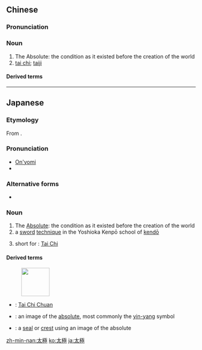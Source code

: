 {{also|太极}}
==Chinese==
{{zh-forms|s=太极}}

===Pronunciation===
{{zh-pron
|m=tàijí
|c=taai3 gik6
|h=pfs=thai-khi̍t
|mn=qz:thài-kia̍k/tw,xm,zz:thài-ke̍k
|mn-t=tai3 gêg8
|w=1tha jiq
|cat=n
}}

===Noun===
{{zh-noun}}

# The Absolute: the condition as it existed before the creation of the world
# [[tai chi]]; [[taiji]]

====Derived terms====
{{zh-der|太極拳|打太極|太極劍|太極圖}}

{{zh-cat|Martial arts}}

----

==Japanese==
{{ja-kanjitab|たい|きょく|yomi=on}}

===Etymology===
From {{etyl|zhx|ja|sort=たいきょく}} {{m|zh|sc=Hani|太極}}.

===Pronunciation===
* [[音読み|On'yomi]]
* {{IPA|lang=ja|/ta.i.kjo.ku/|[täikjo̞kɯᵝ]|[täikjo̞kɯ̥ᵝ]}}

===Alternative forms===
* {{l|ja|大極}}

===Noun===
{{ja-noun|たいきょく}}

# The [[absolute|Absolute]]: the condition as it existed before the creation of the world
# a [[sword]] [[technique]] in the Yoshioka Kenpō school of [[kendō]]
# {{lb|ja|sort=たいきょく|uncommon}} short for {{l|ja|太極拳|tr=''Taikyokuken''}}: [[w:Tai Chi Chuan|Tai Chi]]

====Derived terms====
[[File:Ancient_version_of_the_Taijitu_by_Lai_Zhi-De.svg|thumb|75px|{{l|ja|太極図}}]]
* {{ja-r|太極拳|^たいきょくけん}}: [[w:Tai Chi Chuan|Tai Chi Chuan]]
* {{ja-r|太極図|たいきょくず}}: an image of the [[absolute]], most commonly the [[yin-yang]] symbol
* {{ja-r|太極図門|たいきょくず もん}}: a [[seal]] or [[crest]] using an image of the absolute

[[zh-min-nan:太極]]
[[ko:太極]]
[[ja:太極]]